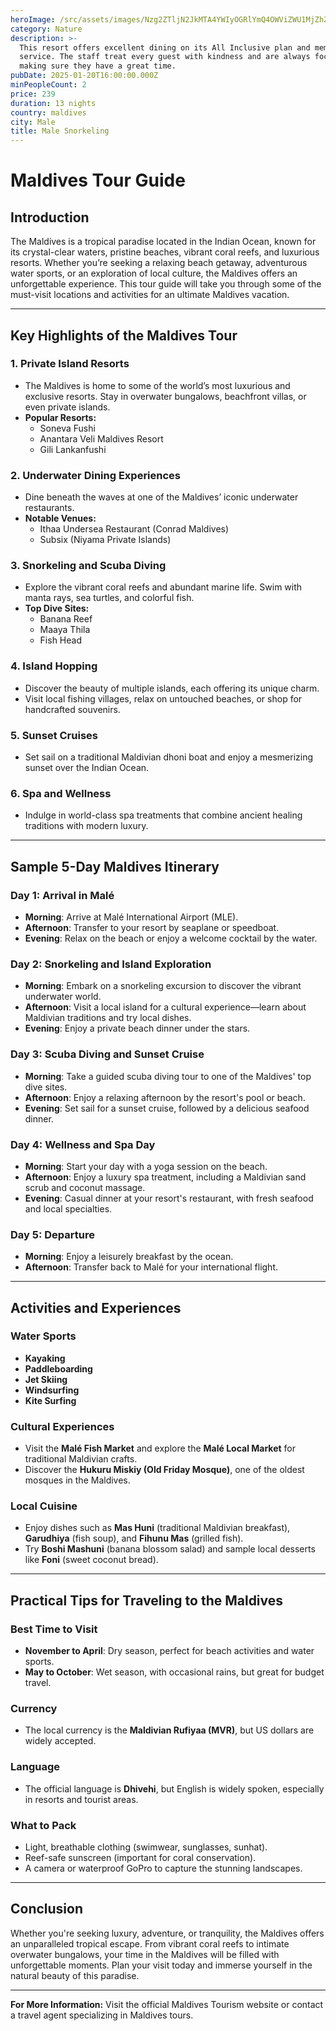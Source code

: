 ```yaml
---
heroImage: /src/assets/images/Nzg2ZTljN2JkMTA4YWIyOGRlYmQ4OWViZWU1MjZhZGQ=.jpg
category: Nature
description: >-
  This resort offers excellent dining on its All Inclusive plan and memorable
  service. The staff treat every guest with kindness and are always focused on
  making sure they have a great time.
pubDate: 2025-01-20T16:00:00.000Z
minPeopleCount: 2
price: 239
duration: 13 nights
country: maldives
city: Male
title: Male Snorkeling
---
```


# Maldives Tour Guide

## Introduction

The Maldives is a tropical paradise located in the Indian Ocean, known for its crystal-clear waters, pristine beaches, vibrant coral reefs, and luxurious resorts. Whether you’re seeking a relaxing beach getaway, adventurous water sports, or an exploration of local culture, the Maldives offers an unforgettable experience. This tour guide will take you through some of the must-visit locations and activities for an ultimate Maldives vacation.

---

## Key Highlights of the Maldives Tour

### 1. **Private Island Resorts**

- The Maldives is home to some of the world’s most luxurious and exclusive resorts. Stay in overwater bungalows, beachfront villas, or even private islands.
- **Popular Resorts:**
  - Soneva Fushi
  - Anantara Veli Maldives Resort
  - Gili Lankanfushi

### 2. **Underwater Dining Experiences**

- Dine beneath the waves at one of the Maldives’ iconic underwater restaurants.
- **Notable Venues:**
  - Ithaa Undersea Restaurant (Conrad Maldives)
  - Subsix (Niyama Private Islands)

### 3. **Snorkeling and Scuba Diving**

- Explore the vibrant coral reefs and abundant marine life. Swim with manta rays, sea turtles, and colorful fish.
- **Top Dive Sites:**
  - Banana Reef
  - Maaya Thila
  - Fish Head

### 4. **Island Hopping**

- Discover the beauty of multiple islands, each offering its unique charm.
- Visit local fishing villages, relax on untouched beaches, or shop for handcrafted souvenirs.

### 5. **Sunset Cruises**

- Set sail on a traditional Maldivian dhoni boat and enjoy a mesmerizing sunset over the Indian Ocean.

### 6. **Spa and Wellness**

- Indulge in world-class spa treatments that combine ancient healing traditions with modern luxury.

---

## Sample 5-Day Maldives Itinerary

### **Day 1: Arrival in Malé**

- **Morning**: Arrive at Malé International Airport (MLE).
- **Afternoon**: Transfer to your resort by seaplane or speedboat.
- **Evening**: Relax on the beach or enjoy a welcome cocktail by the water.

### **Day 2: Snorkeling and Island Exploration**

- **Morning**: Embark on a snorkeling excursion to discover the vibrant underwater world.
- **Afternoon**: Visit a local island for a cultural experience—learn about Maldivian traditions and try local dishes.
- **Evening**: Enjoy a private beach dinner under the stars.

### **Day 3: Scuba Diving and Sunset Cruise**

- **Morning**: Take a guided scuba diving tour to one of the Maldives' top dive sites.
- **Afternoon**: Enjoy a relaxing afternoon by the resort's pool or beach.
- **Evening**: Set sail for a sunset cruise, followed by a delicious seafood dinner.

### **Day 4: Wellness and Spa Day**

- **Morning**: Start your day with a yoga session on the beach.
- **Afternoon**: Enjoy a luxury spa treatment, including a Maldivian sand scrub and coconut massage.
- **Evening**: Casual dinner at your resort's restaurant, with fresh seafood and local specialties.

### **Day 5: Departure**

- **Morning**: Enjoy a leisurely breakfast by the ocean.
- **Afternoon**: Transfer back to Malé for your international flight.

---

## Activities and Experiences

### **Water Sports**

- **Kayaking**
- **Paddleboarding**
- **Jet Skiing**
- **Windsurfing**
- **Kite Surfing**

### **Cultural Experiences**

- Visit the **Malé Fish Market** and explore the **Malé Local Market** for traditional Maldivian crafts.
- Discover the **Hukuru Miskiy (Old Friday Mosque)**, one of the oldest mosques in the Maldives.

### **Local Cuisine**

- Enjoy dishes such as **Mas Huni** (traditional Maldivian breakfast), **Garudhiya** (fish soup), and **Fihunu Mas** (grilled fish).
- Try **Boshi Mashuni** (banana blossom salad) and sample local desserts like **Foni** (sweet coconut bread).

---

## Practical Tips for Traveling to the Maldives

### **Best Time to Visit**

- **November to April**: Dry season, perfect for beach activities and water sports.
- **May to October**: Wet season, with occasional rains, but great for budget travel.

### **Currency**

- The local currency is the **Maldivian Rufiyaa (MVR)**, but US dollars are widely accepted.

### **Language**

- The official language is **Dhivehi**, but English is widely spoken, especially in resorts and tourist areas.

### **What to Pack**

- Light, breathable clothing (swimwear, sunglasses, sunhat).
- Reef-safe sunscreen (important for coral conservation).
- A camera or waterproof GoPro to capture the stunning landscapes.

---

## Conclusion

Whether you're seeking luxury, adventure, or tranquility, the Maldives offers an unparalleled tropical escape. From vibrant coral reefs to intimate overwater bungalows, your time in the Maldives will be filled with unforgettable moments. Plan your visit today and immerse yourself in the natural beauty of this paradise.

---

**For More Information:**
Visit the official Maldives Tourism website or contact a travel agent specializing in Maldives tours.

